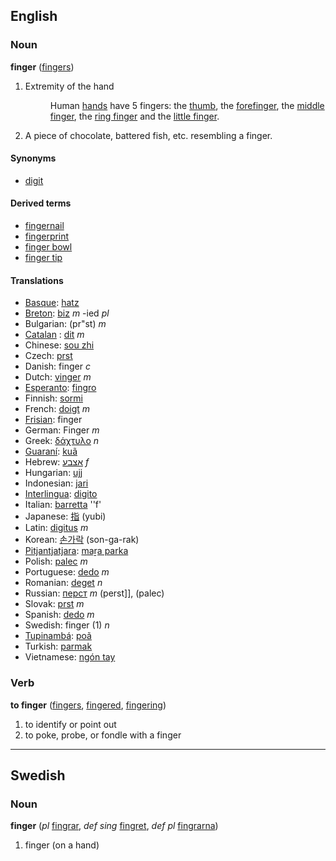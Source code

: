 ==English==
===Noun===
'''finger''' ([[fingers]])

#Extremity of the hand
#:Human [[hand]]s have 5 fingers: the [[thumb]], the [[forefinger]], the [[middle finger]], the [[ring finger]] and the [[little finger]].
#A piece of chocolate, battered fish, etc. resembling a finger.

====Synonyms====
*[[digit]]

====Derived terms====
*[[fingernail]]
*[[fingerprint]]
*[[finger bowl]]
*[[finger tip]]

====Translations====
*[[Basque]]: [[hatz]]
*[[Breton]]: [[biz]] ''m'' -ied ''pl''
*Bulgarian: (pr"st) ''m''
*[[Catalan]] : [[dit]] ''m''
*Chinese: [[sou zhi]]
*Czech: [[prst]]
*Danish: finger ''c''
*Dutch: [[vinger]] ''m''
*[[Esperanto]]: [[fingro]]
*Finnish: [[sormi]]
*French: [[doigt]] ''m''
*[[Frisian]]: finger
*German: Finger ''m''
*Greek: [[δάχτυλο]] ''n''
*[[Guaraní]]: [[kuã]]
*Hebrew: [[אצבע]] ''f''
*Hungarian: [[ujj]]
*Indonesian: [[jari]]
*[[Interlingua]]: [[digito]]
*Italian: [[barretta]] ''f'
*Japanese: [[指]] (yubi)
*Latin: [[digitus]] ''m''
*Korean: [[손가락]] (son-ga-rak)
*[[Pitjantjatjara]]: [[maṟa parka]]
*Polish: [[palec]] ''m''
*Portuguese: [[dedo]] ''m''
*Romanian: [[deget]] ''n''
*Russian: [[перст]] ''m'' (perst]], (palec)
*Slovak: [[prst]] ''m''
*Spanish: [[dedo]] ''m''
*Swedish: finger (1) ''n''
*[[Tupinambá]]: [[poã]]
*Turkish: [[parmak]]
*Vietnamese: [[ngón tay]]

===Verb===
'''to finger''' ([[fingers]], [[fingered]], [[fingering]])

# to identify or point out
# to poke, probe, or fondle with a finger
----
==Swedish==
===Noun===
'''finger''' (''pl'' [[fingrar]], ''def sing'' [[fingret]], ''def pl'' [[fingrarna]])
#finger (on a hand)